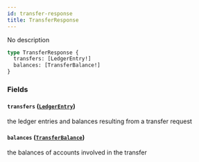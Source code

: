 ```yaml
---
id: transfer-response
title: TransferResponse
---
```



No description

```graphql
type TransferResponse {
  transfers: [LedgerEntry!]
  balances: [TransferBalance!]
}
```


### Fields

#### `transfers` ([`LedgerEntry`](/docs/testnet/graphql/objects/ledger-entry))

the ledger entries and balances resulting from a transfer request


#### `balances` ([`TransferBalance`](/docs/testnet/graphql/objects/transfer-balance))

the balances of accounts involved in the transfer




